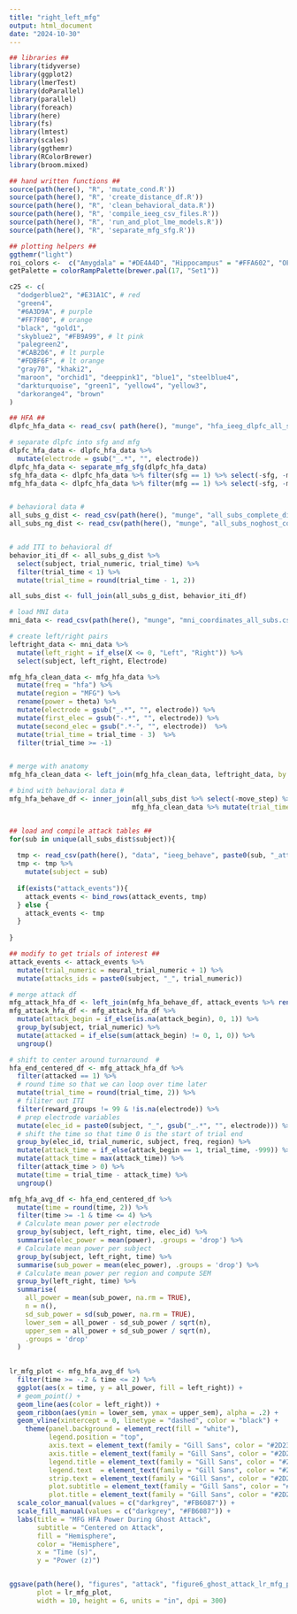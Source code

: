 ```yaml
---
title: "right_left_mfg"
output: html_document
date: "2024-10-30"
---
```


```r
## libraries ##
library(tidyverse)
library(ggplot2)
library(lmerTest)
library(doParallel)
library(parallel)
library(foreach)
library(here)
library(fs)
library(lmtest)
library(scales)
library(ggthemr)
library(RColorBrewer)
library(broom.mixed)

## hand written functions ##
source(path(here(), "R", 'mutate_cond.R'))
source(path(here(), "R", 'create_distance_df.R'))
source(path(here(), "R", 'clean_behavioral_data.R'))
source(path(here(), "R", 'compile_ieeg_csv_files.R'))
source(path(here(), "R", 'run_and_plot_lme_models.R'))
source(path(here(), "R", 'separate_mfg_sfg.R'))

## plotting helpers ##
ggthemr("light")
roi_colors <-  c("Amygdala" = "#DE4A4D", "Hippocampus" = "#FFA602", "OFC" =  "#88D1A3", "Ant. Cingulate"=  "#3D99BA", "Insula" =  "#876194",  "MFG" = "#FB6087")
getPalette = colorRampPalette(brewer.pal(17, "Set1"))

c25 <- c(
  "dodgerblue2", "#E31A1C", # red
  "green4",
  "#6A3D9A", # purple
  "#FF7F00", # orange
  "black", "gold1",
  "skyblue2", "#FB9A99", # lt pink
  "palegreen2",
  "#CAB2D6", # lt purple
  "#FDBF6F", # lt orange
  "gray70", "khaki2",
  "maroon", "orchid1", "deeppink1", "blue1", "steelblue4",
  "darkturquoise", "green1", "yellow4", "yellow3",
  "darkorange4", "brown"
)

```

```r

## HFA ##
dlpfc_hfa_data <- read_csv( path(here(), "munge", "hfa_ieeg_dlpfc_all_subs_logged_iti_onset.csv"))

# separate dlpfc into sfg and mfg
dlpfc_hfa_data <- dlpfc_hfa_data %>%
  mutate(electrode = gsub("_.*", "", electrode))
dlpfc_hfa_data <- separate_mfg_sfg(dlpfc_hfa_data)
sfg_hfa_data <- dlpfc_hfa_data %>% filter(sfg == 1) %>% select(-sfg, -mfg)
mfg_hfa_data <- dlpfc_hfa_data %>% filter(mfg == 1) %>% select(-sfg, -mfg)


# behavioral data #
all_subs_g_dist <- read_csv(path(here(), "munge", "all_subs_complete_distance_df.csv"))
all_subs_ng_dist <- read_csv(path(here(), "munge", "all_subs_noghost_complete_distance_df.csv"))


# add ITI to behavioral df
behavior_iti_df <- all_subs_g_dist %>% 
  select(subject, trial_numeric, trial_time) %>%
  filter(trial_time < 1) %>%
  mutate(trial_time = round(trial_time - 1, 2))

all_subs_dist <- full_join(all_subs_g_dist, behavior_iti_df)


```


```r

# load MNI data
mni_data <- read_csv(path(here(), "munge", "mni_coordinates_all_subs.csv"))

# create left/right pairs
leftright_data <- mni_data %>%
  mutate(left_right = if_else(X <= 0, "Left", "Right")) %>%
  select(subject, left_right, Electrode)


```


```r

mfg_hfa_clean_data <- mfg_hfa_data %>%
  mutate(freq = "hfa") %>%
  mutate(region = "MFG") %>%
  rename(power = theta) %>%
  mutate(electrode = gsub("_.*", "", electrode)) %>%
  mutate(first_elec = gsub("-.*", "", electrode)) %>%
  mutate(second_elec = gsub(".*-", "", electrode))  %>% 
  mutate(trial_time = trial_time - 3)  %>%
  filter(trial_time >= -1)


# merge with anatomy
mfg_hfa_clean_data <- left_join(mfg_hfa_clean_data, leftright_data, by = c("subject" = "subject", "first_elec" = "Electrode"))

# bind with behavioral data #
mfg_hfa_behave_df <- inner_join(all_subs_dist %>% select(-move_step) %>% mutate(trial_time = round(trial_time, 2)), 
                               mfg_hfa_clean_data %>% mutate(trial_time = round(trial_time, 2)))



```


```r

## load and compile attack tables ##
for(sub in unique(all_subs_dist$subject)){
  
  tmp <- read_csv(path(here(), "data", "ieeg_behave", paste0(sub, "_attack_events.csv")))
  tmp <- tmp %>%
    mutate(subject = sub)
  
  if(exists("attack_events")){
    attack_events <- bind_rows(attack_events, tmp)
  } else {
    attack_events <- tmp
  }
  
}

## modify to get trials of interest ##
attack_events <- attack_events %>%
  mutate(trial_numeric = neural_trial_numeric + 1) %>%
  mutate(attacks_ids = paste0(subject, "_", trial_numeric))


```


```r

# merge attack df
mfg_attack_hfa_df <- left_join(mfg_hfa_behave_df, attack_events %>% rename(attack_begin = event) %>% select(subject, trial_numeric, sample, attack_begin))
mfg_attack_hfa_df <- mfg_attack_hfa_df %>%
  mutate(attack_begin = if_else(is.na(attack_begin), 0, 1)) %>%
  group_by(subject, trial_numeric) %>%
  mutate(attacked = if_else(sum(attack_begin) != 0, 1, 0)) %>%
  ungroup()

# shift to center around turnaround  #
hfa_end_centered_df <- mfg_attack_hfa_df %>%
  filter(attacked == 1) %>%
  # round time so that we can loop over time later
  mutate(trial_time = round(trial_time, 2)) %>%
  # filiter out ITI
  filter(reward_groups != 99 & !is.na(electrode)) %>%
  # prep electrode variables
  mutate(elec_id = paste0(subject, "_", gsub("_.*", "", electrode))) %>%
  # shift the time so that time 0 is the start of trial end
  group_by(elec_id, trial_numeric, subject, freq, region) %>%
  mutate(attack_time = if_else(attack_begin == 1, trial_time, -999)) %>%
  mutate(attack_time = max(attack_time)) %>%
  filter(attack_time > 0) %>%
  mutate(time = trial_time - attack_time) %>%
  ungroup() 


```


```r


mfg_hfa_avg_df <- hfa_end_centered_df %>%
  mutate(time = round(time, 2)) %>%
  filter(time >= -1 & time <= 4) %>%
  # Calculate mean power per electrode
  group_by(subject, left_right, time, elec_id) %>%
  summarise(elec_power = mean(power), .groups = 'drop') %>%
  # Calculate mean power per subject
  group_by(subject, left_right, time) %>%
  summarise(sub_power = mean(elec_power), .groups = 'drop') %>%
  # Calculate mean power per region and compute SEM
  group_by(left_right, time) %>%
  summarise(
    all_power = mean(sub_power, na.rm = TRUE),
    n = n(),
    sd_sub_power = sd(sub_power, na.rm = TRUE),
    lower_sem = all_power - sd_sub_power / sqrt(n),
    upper_sem = all_power + sd_sub_power / sqrt(n),
    .groups = 'drop'
  )
  

lr_mfg_plot <- mfg_hfa_avg_df %>% 
  filter(time >= -.2 & time <= 2) %>%
  ggplot(aes(x = time, y = all_power, fill = left_right)) +
  # geom_point() +
  geom_line(aes(color = left_right)) +
  geom_ribbon(aes(ymin = lower_sem, ymax = upper_sem), alpha = .2) +
  geom_vline(xintercept = 0, linetype = "dashed", color = "black") +
    theme(panel.background = element_rect(fill = "white"), 
          legend.position = "top",
          axis.text = element_text(family = "Gill Sans", color = "#2D2327", size = 14),
          axis.title = element_text(family = "Gill Sans", color = "#2D2327", size = 16),
          legend.title = element_text(family = "Gill Sans", color = "#2D2327", size = 17),
          legend.text  = element_text(family = "Gill Sans", color = "#2D2327", size = 16),
          strip.text = element_text(family = "Gill Sans", color = "#2D2327", size = 16),
          plot.subtitle = element_text(family = "Gill Sans", color = "#2D2327", size = 16),
          plot.title = element_text(family = "Gill Sans", color = "#2D2327", size = 20, face = 'bold')) + 
  scale_color_manual(values = c("darkgrey", "#FB6087")) +
  scale_fill_manual(values = c("darkgrey", "#FB6087")) +
  labs(title = "MFG HFA Power During Ghost Attack",
       subtitle = "Centered on Attack",
       fill = "Hemisphere",
       color = "Hemisphere",
       x = "Time (s)",
       y = "Power (z)") 


ggsave(path(here(), "figures", "attack", "figure6_ghost_attack_lr_mfg_plot.png"), 
       plot = lr_mfg_plot, 
       width = 10, height = 6, units = "in", dpi = 300)

```





